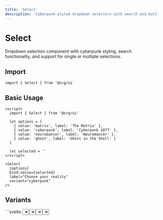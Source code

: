 ```yaml
---
title: 'Select'
description: 'Cyberpunk-styled dropdown selectors with search and multi-select options'
---
```


# Select

Dropdown selection component with cyberpunk styling, search functionality, and support for single or multiple selections.

## Import

```svelte
import { Select } from '@org/ui'
```

## Basic Usage

```svelte
<script>
  import { Select } from '@org/ui'
  
  let options = [
    { value: 'matrix', label: 'The Matrix' },
    { value: 'cyberpunk', label: 'Cyberpunk 2077' },
    { value: 'neuromancer', label: 'Neuromancer' },
    { value: 'ghost', label: 'Ghost in the Shell' }
  ]
  
  let selected = ''
</script>

<Select 
  {options}
  bind:value={selected}
  label="Choose your reality"
  variant="cyberpunk"
/>
```

## Variants

<Tabs>
  <Tab title="Default">
    ```svelte
    <Select {options} label="Default Select" />
    ```
  </Tab>
  
  <Tab title="Cyberpunk">
    ```svelte
    <Select {options} variant="cyberpunk" label="Cyber Select" />
    ```
  </Tab>
  
  <Tab title="Neon">
    ```svelte
    <Select {options} variant="neon" color="cyan" label="Neon Select" />
    ```
  </Tab>
  
  <Tab title="Terminal">
    ```svelte
    <Select {options} variant="terminal" label="Terminal Select" />
    ```
  </Tab>
</Tabs>

## Multi-Select

```svelte
<script>
  let selectedItems = []
</script>

<Select 
  {options}
  bind:value={selectedItems}
  multiple={true}
  label="Select multiple items"
  variant="cyberpunk"
  placeholder="Choose your favorites..."
/>
```

## Props

| Property | Type | Default | Description |
|----------|------|---------|-------------|
| `options` | `Option[]` | `[]` | Available options |
| `value` | `any` | `undefined` | Selected value(s) |
| `multiple` | `boolean` | `false` | Enable multi-select |
| `searchable` | `boolean` | `false` | Enable search functionality |
| `variant` | `'default' \| 'cyberpunk' \| 'neon' \| 'terminal'` | `'default'` | Style variant |
| `label` | `string` | `''` | Select label |
| `placeholder` | `string` | `''` | Placeholder text |
| `disabled` | `boolean` | `false` | Disable selection |

---

Perfect for cyberpunk data selection! 🔽⚡